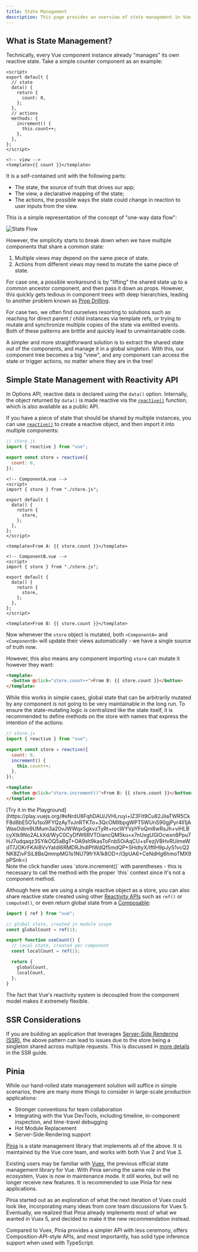 ```yaml
---
title: State Management
description: This page provides an overview of state management in Vue.js.
---
```


## What is State Management?​

Technically, every Vue component instance already "manages" its own reactive state. Take a simple counter component as an example:

```vue
<script>
export default {
  // state
  data() {
    return {
      count: 0,
    };
  },
  // actions
  methods: {
    increment() {
      this.count++;
    },
  },
};
</script>

<!-- view -->
<template>{{ count }}</template>
```

It is a self-contained unit with the following parts:

- The state, the source of truth that drives our app;
- The view, a declarative mapping of the state;
- The actions, the possible ways the state could change in reaction to user inputs from the view.

This is a simple representation of the concept of "one-way data flow":

<img src="/StateFlow.png" alt="State Flow" />

However, the simplicity starts to break down when we have multiple components that share a common state:

1. Multiple views may depend on the same piece of state.
2. Actions from different views may need to mutate the same piece of state.

For case one, a possible workaround is by "lifting" the shared state up to a common ancestor component, and then pass it down as props. However, this quickly gets tedious in component trees with deep hierarchies, leading to another problem known as <span class="custom-link">[Prop Drilling](https://vuejs.org/guide/components/provide-inject#prop-drilling)</span>.

For case two, we often find ourselves resorting to solutions such as reaching for direct parent / child instances via template refs, or trying to mutate and synchronize multiple copies of the state via emitted events. Both of these patterns are brittle and quickly lead to unmaintainable code.

A simpler and more straightforward solution is to extract the shared state out of the components, and manage it in a global singleton. With this, our component tree becomes a big "view", and any component can access the state or trigger actions, no matter where they are in the tree!

## Simple State Management with Reactivity API

In Options API, reactive data is declared using the `data()` option. Internally, the object returned by `data()` is made reactive via the <span class="custom-link">[`reactive()`](https://vuejs.org/api/reactivity-core.html#reactive)</span> function, which is also available as a public API.

If you have a piece of state that should be shared by multiple instances, you can use <span class="custom-link">[`reactive()`](https://vuejs.org/api/reactivity-core.html#reactive)</span> to create a reactive object, and then import it into multiple components:

```js
// store.js
import { reactive } from "vue";

export const store = reactive({
  count: 0,
});
```

```vue
<!-- ComponentA.vue -->
<script>
import { store } from "./store.js";

export default {
  data() {
    return {
      store,
    };
  },
};
</script>

<template>From A: {{ store.count }}</template>
```

```vue
<!-- ComponentB.vue -->
<script>
import { store } from "./store.js";

export default {
  data() {
    return {
      store,
    };
  },
};
</script>

<template>From B: {{ store.count }}</template>
```

Now whenever the `store` object is mutated, both `<ComponentA>` and `<ComponentB>` will update their views automatically - we have a single source of truth now.

However, this also means any component importing `store` can mutate it however they want:

```html
<template>
  <button @click="store.count++">From B: {{ store.count }}</button>
</template>
```

While this works in simple cases, global state that can be arbitrarily mutated by any component is not going to be very maintainable in the long run. To ensure the state-mutating logic is centralized like the state itself, it is recommended to define methods on the store with names that express the intention of the actions:

```js
// store.js
import { reactive } from "vue";

export const store = reactive({
  count: 0,
  increment() {
    this.count++;
  },
});
```

```html
<template>
  <button @click="store.increment()">From B: {{ store.count }}</button>
</template>
```

<span class="custom-link">
  [Try it in the
  Playground](https://play.vuejs.org/#eNrdU8FqhDAU/JVHLruyi+lZ3FIt9Cu82JilaTWR5CkF8d8bE5O1u1so9FYQzAyTvJnRTKTo+3QcOMlIbpgWPT5WUnS90gjPyr4ll1jAWasOdim9UMum3a20vJWWqxSgkvzTyRt+rocWYVpYFoQm8wRsJh+viHLBcyXtk9No2ALkXd/WyC0CyDfW6RVTOiancQM5ku+x7nUxgUGlOcwxn8Ppu7HJ7udqaqz3SYikOQ5aBgT+OA9slt9kasToFnb5OiAqCU+sFezjVBHvRUimeWdT7JOKrFKAl8VvYatdI6RMDRJhdlPtWdQf5mdQP+SHdtyX/IftlH9pJyS1vcQ2NK8ZivFSiL8BsQmmpMG1s1NU79frYA1k8OD+/I3pUA6+CeNdHg6hmoTMX9pPSnk=)
</span>


<Aside type="note" title="TIP">
  Note the click handler uses `store.increment()` with parentheses - this is
  necessary to call the method with the proper `this` context since it's not a
  component method.
</Aside>

Although here we are using a single reactive object as a store, you can also share reactive state created using other <span class="custom-link">[Reactivity APIs](https://vuejs.org/api/reactivity-core.html)</span> such as `ref()` or `computed()`, or even return global state from a <span class="custom-link">[Composable](/reusability/composable/)</span>:

```js
import { ref } from "vue";

// global state, created in module scope
const globalCount = ref(1);

export function useCount() {
  // local state, created per-component
  const localCount = ref(1);

  return {
    globalCount,
    localCount,
  };
}
```

The fact that Vue's reactivity system is decoupled from the component model makes it extremely flexible.

## SSR Considerations​

If you are building an application that leverages <span class="custom-link">[Server-Side Rendering (SSR)](https://vuejs.org/guide/scaling-up/ssr.html)</span>, the above pattern can lead to issues due to the store being a singleton shared across multiple requests. This is discussed in <span class="custom-link">[more details](https://vuejs.org/guide/scaling-up/ssr.html#cross-request-state-pollution)</span> in the SSR guide.

## Pinia​

While our hand-rolled state management solution will suffice in simple scenarios, there are many more things to consider in large-scale production applications:

- Stronger conventions for team collaboration
- Integrating with the Vue DevTools, including timeline, in-component inspection, and time-travel debugging
- Hot Module Replacement
- Server-Side Rendering support

<span class="custom-link">[Pinia](https://pinia.vuejs.org/)</span> is a state management
library that implements all of the above. It is maintained by the Vue core team,
and works with both Vue 2 and Vue 3.

Existing users may be familiar with <span class="custom-link">[Vuex](https://vuex.vuejs.org/)</span>, the previous official state management library for Vue. With Pinia serving the same role in the ecosystem, Vuex is now in maintenance mode. It still works, but will no longer receive new features. It is recommended to use Pinia for new applications.

Pinia started out as an exploration of what the next iteration of Vuex could look like, incorporating many ideas from core team discussions for Vuex 5. Eventually, we realized that Pinia already implements most of what we wanted in Vuex 5, and decided to make it the new recommendation instead.

Compared to Vuex, Pinia provides a simpler API with less ceremony, offers Composition-API-style APIs, and most importantly, has solid type inference support when used with TypeScript.
